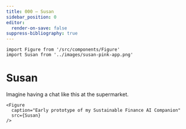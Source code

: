 ```yaml
---
title: 000 — Susan
sidebar_position: 0
editor:
  render-on-save: false
suppress-bibliography: true
---
```





````mdx-code-block
import Figure from '/src/components/Figure'
import Susan from '../images/susan-pink-app.png'
````

# Susan

Imagine having a chat like this at the supermarket.

````mdx-code-block
<Figure
  caption="Early prototype of my Sustainable Finance AI Companion"
  src={Susan}
/>
````
